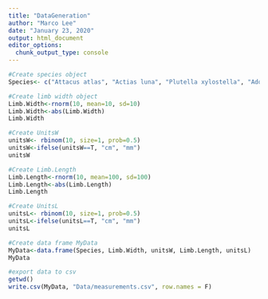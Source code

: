 ```yaml
---
title: "DataGeneration"
author: "Marco Lee"
date: "January 23, 2020"
output: html_document
editor_options: 
  chunk_output_type: console
---
```


```r
#Create species object
Species<- c("Attacus atlas", "Actias luna", "Plutella xylostella", "Adoxophyes honmai", "Lymantria dispar", "Bhutanitis lidderdalei", "Deramas livens", "Bombyx mori", "Manduca sexta", "Danaus plexippus")

#Create limb width object
Limb.Width<-rnorm(10, mean=10, sd=10)
Limb.Width<-abs(Limb.Width)
Limb.Width

#Create UnitsW
unitsW<- rbinom(10, size=1, prob=0.5)
unitsW<-ifelse(unitsW==T, "cm", "mm")
unitsW

#Create Limb.Length
Limb.Length<-rnorm(10, mean=100, sd=100)
Limb.Length<-abs(Limb.Length)
Limb.Length

#Create UnitsL
unitsL<- rbinom(10, size=1, prob=0.5)
unitsL<-ifelse(unitsL==T, "cm", "mm")
unitsL

#Create data frame MyData
MyData<-data.frame(Species, Limb.Width, unitsW, Limb.Length, unitsL)
MyData

#export data to csv
getwd()
write.csv(MyData, "Data/measurements.csv", row.names = F)

```